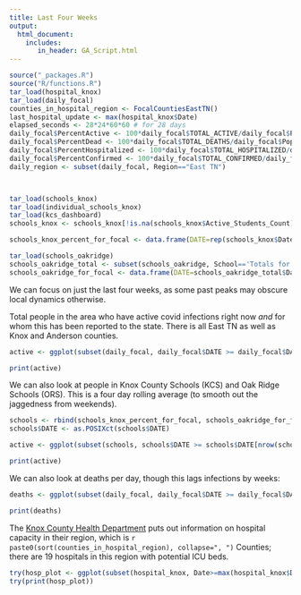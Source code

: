 ```yaml
---
title: Last Four Weeks
output:
  html_document:
    includes:
       in_header: GA_Script.html
---
```



```r
source("_packages.R")
source("R/functions.R")
tar_load(hospital_knox)
tar_load(daily_focal)
counties_in_hospital_region <- FocalCountiesEastTN()
last_hospital_update <- max(hospital_knox$Date)
elapsed_seconds <- 28*24*60*60 # for 28 days
daily_focal$PercentActive <- 100*daily_focal$TOTAL_ACTIVE/daily_focal$Population
daily_focal$PercentDead <- 100*daily_focal$TOTAL_DEATHS/daily_focal$Population
daily_focal$PercentHospitalized <- 100*daily_focal$TOTAL_HOSPITALIZED/daily_focal$Population
daily_focal$PercentConfirmed <- 100*daily_focal$TOTAL_CONFIRMED/daily_focal$Population
daily_region <- subset(daily_focal, Region=="East TN")



tar_load(schools_knox)
tar_load(individual_schools_knox)
tar_load(kcs_dashboard)
schools_knox <- schools_knox[!is.na(schools_knox$Active_Students_Count),]

schools_knox_percent_for_focal <- data.frame(DATE=rep(schools_knox$Date,2), PercentActive=c(schools_knox$Active_Students_Percent, schools_knox$Active_Staff_Percent), Region=c(rep("KCS student", nrow(schools_knox)), rep("KCS staff", nrow(schools_knox))))

tar_load(schools_oakridge)
schools_oakridge_total <- subset(schools_oakridge, School=='Totals for the District')
schools_oakridge_for_focal <- data.frame(DATE=schools_oakridge_total$Date, PercentActive=schools_oakridge_total$PercentActiveCovidStudents, Region="ORS student")

```

We can focus on just the last four weeks, as some past peaks may obscure local dynamics otherwise.

Total people in the area who have active covid infections right now *and* for whom this has been reported to the state. There is all East TN as well as Knox and Anderson counties.

```r


active <- ggplot(subset(daily_focal, daily_focal$DATE >= daily_focal$DATE[nrow(daily_focal)]-elapsed_seconds), aes(x=DATE, y=PercentActive, group=Region)) + geom_line(aes(colour=Region)) + ylab("Percent of people with active covid infections each day") + xlab("Date") + ylim(0,NA)  + scale_colour_viridis_d(end=0.8) + theme_light()

print(active)
```

We can also look at people in Knox County Schools (KCS) and Oak Ridge Schools (ORS). This is a four day rolling average (to smooth out the jaggedness from weekends).

```r

schools <- rbind(schools_knox_percent_for_focal, schools_oakridge_for_focal)
schools$DATE <- as.POSIXct(schools$DATE)

active <- ggplot(subset(schools, schools$DATE >= schools$DATE[nrow(schools)]-elapsed_seconds), aes(x=DATE, y=PercentActive, group=Region)) + geom_ma(aes(colour=Region, linetype="a"), n=4) + guides(linetype = "none") + ylab("Percent of people with active covid infections each day") + xlab("Date") + ylim(0,NA)  + scale_colour_viridis_d(end=0.8) + theme_light()

print(active)
```

We can also look at deaths per day, though this lags infections by weeks:

```r

deaths <- ggplot(subset(daily_focal, daily_focal$DATE >= daily_focal$DATE[nrow(daily_focal)]-elapsed_seconds), aes(x=DATE, y=NEW_DEATHS, group=Region)) + geom_ma(aes(colour=Region, linetype="a"), n=7) + guides(linetype = "none") + ylab("Number of covid deaths per day (7 day average)") + xlab("Date") + ylim(0,NA)  + scale_colour_viridis_d(end=0.8) + theme_light()

print(deaths)
```

The [Knox County Health Department](https://covid.knoxcountytn.gov) puts out information on hospital capacity in their region, which is `r paste0(sort(counties_in_hospital_region), collapse=", ")` Counties; there are 19 hospitals in this region with potential ICU beds.


```r
try(hosp_plot <- ggplot(subset(hospital_knox, Date>=max(hospital_knox$Date)-elapsed_seconds), aes(x=Date, y=Current.Utilization, group=Resource)) + geom_line(aes(colour=Resource)) +  ylab("Percent Utilization in East Tennessee Region") + xlab("Date") + ylim(0,100) + theme_light() + scale_colour_viridis_d(end=0.8) + geom_hline(yintercept=100, col="red"))
try(print(hosp_plot))

```

